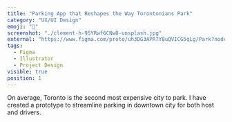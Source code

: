```yaml
---
title: "Parking App that Reshapes the Way Torontonians Park"
category: "UX/UI Design"
emoji: "📱"
screenshot: "./clement-h-95YRwf6CNw8-unsplash.jpg"
external: "https://www.figma.com/proto/uh3DG3APR7Y8uQVICG5qLg/Park?node-id=19%3A332&scaling=scale-down"
tags:
  - Figma
  - Illustrator
  - Project Design
visible: true
position: 1
---
```


On average, Toronto is the second most expensive city to park. I have created a prototype to streamline parking in downtown city for both host and drivers. 
